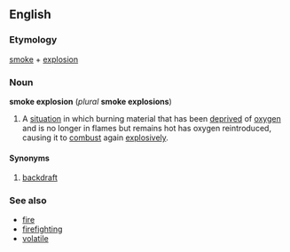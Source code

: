 {{wikipedia2|backdraft}}
==English==
===Etymology===
[[smoke]] + [[explosion]]

===Noun===
'''smoke explosion''' (''plural'' '''smoke explosions''')

#A [[situation]] in which burning material that has been [[deprive]]d of [[oxygen]] and is no longer in flames but remains hot has oxygen reintroduced, causing it to [[combust]] again [[explosively]].

====Synonyms====
#[[backdraft]]

===See also===
*[[fire]]
*[[firefighting]]
*[[volatile]]